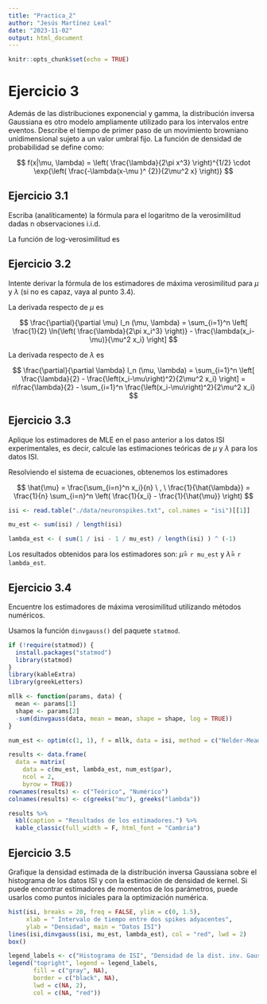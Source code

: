 ```yaml
---
title: "Practica_2"
author: "Jesús Martínez Leal"
date: "2023-11-02"
output: html_document
---
```


```r
knitr::opts_chunk$set(echo = TRUE)
```



















































































































# Ejercicio 3

Además de las distribuciones exponencial y gamma, la distribución inversa Gaussiana es otro modelo ampliamente utilizado para los intervalos entre eventos. Describe el tiempo de primer paso de un movimiento browniano unidimensional sujeto a un valor umbral fijo. La función de densidad de probabilidad se define como:

$$
f(x|\mu, \lambda) =
\left( \frac{\lambda}{2\pi x^3} \right)^{1/2} \cdot
\exp{\left( \frac{-\lambda(x-\mu )^ {2}}{2\mu^2 x} \right)}
$$

## Ejercicio 3.1

Escriba (analíticamente) la fórmula para el logaritmo de la verosimilitud dadas n observaciones i.i.d.

La función de log-verosimilitud es

\begin{align}
l_n (\mu, \lambda) =
\ln{\left[ \mathcal{L}_n (\mu, \lambda) \right]} =
\ln{\left[\prod_{i = 1}^n \mathscr{f}(x_i|\mu, \lambda) \right]} =
\sum_{i = 1}^n \ln{\left[ \mathscr{f}(x_i|\mu, \lambda) \right]} =
\sum_{i = 1}^n \ln{\left[
  \left( \frac{\lambda}{2\pi x_i^3} \right)^{1/2} \cdot
  \exp{\left( \frac{-\lambda(x_i-\mu )^ {2}}{2\mu^2 x_i} \right)} \right]} = \\
\sum_{i = 1}^n \left\{ \ln{\left[
  \left( \frac{\lambda}{2\pi x_i^3} \right)^{1/2} \right]} -
  \frac{-\lambda(x_i-\mu )^ {2}}{2\mu^2 x_i} \right\} =
\sum_{i = 1}^n \left[ \frac{1}{2} \ln{
  \left( \frac{\lambda}{2\pi x_i^3} \right)} -
  \frac{\lambda(x_i-\mu )^ {2}}{2\mu^2 x_i} \right]
\end{align}

## Ejercicio 3.2

Intente derivar la fórmula de los estimadores de máxima verosimilitud para $\mu$ y $\lambda$ (si no es capaz, vaya al punto 3.4).

La derivada respecto de $\mu$ es

$$
\frac{\partial}{\partial \mu} l_n (\mu, \lambda) =
\sum_{i=1}^n \left[
  \frac{1}{2} \ln{\left( \frac{\lambda}{2\pi x_i^3} \right)} -
  \frac{\lambda(x_i-\mu)}{\mu^2 x_i} \right]
$$

La derivada respecto de $\lambda$ es

$$
\frac{\partial}{\partial \lambda} l_n (\mu, \lambda) =
\sum_{i=1}^n \left[ \frac{\lambda}{2} -
\frac{\left(x_i-\mu\right)^2}{2\mu^2 x_i} \right] =
n\frac{\lambda}{2} - \sum_{i=1}^n \frac{\left(x_i-\mu\right)^2}{2\mu^2 x_i}
$$

## Ejercicio 3.3

Aplique los estimadores de MLE en el paso anterior a los datos ISI experimentales, es decir, calcule las estimaciones teóricas de $\mu$ y $\lambda$ para los datos ISI.

Resolviendo el sistema de ecuaciones, obtenemos los estimadores

$$
\hat{\mu} = \frac{\sum_{i=n}^n x_i}{n} \ , \
\frac{1}{\hat{\lambda}} =
  \frac{1}{n} \sum_{i=n}^n \left( \frac{1}{x_i} - \frac{1}{\hat{\mu}} \right)
$$

```r
isi <- read.table("./data/neuronspikes.txt", col.names = "isi")[[1]]

mu_est <- sum(isi) / length(isi)

lambda_est <- ( sum(1 / isi - 1 / mu_est) / length(isi) ) ^ (-1)
```

Los resultados obtenidos para los estimadores son: $\hat{\mu} =$ `r mu_est` y $\hat{\lambda} =$ `r lambda_est`.

## Ejercicio 3.4

Encuentre los estimadores de máxima verosimilitud utilizando métodos numéricos.

Usamos la función `dinvgauss()` del paquete `statmod`.

```r
if (!require(statmod)) {
  install.packages("statmod")
  library(statmod)
}
library(kableExtra)
library(greekLetters)

mllk <- function(params, data) {
  mean <- params[1]
  shape <- params[2]
  -sum(dinvgauss(data, mean = mean, shape = shape, log = TRUE))
}

num_est <- optim(c(1, 1), f = mllk, data = isi, method = c("Nelder-Mead"))

results <- data.frame(
  data = matrix(
    data = c(mu_est, lambda_est, num_est$par),
    ncol = 2,
    byrow = TRUE))
rownames(results) <- c("Teórico", "Numérico")
colnames(results) <- c(greeks("mu"), greeks("lambda"))

results %>%
  kbl(caption = "Resultados de los estimadores.") %>%
  kable_classic(full_width = F, html_font = "Cambria")
```

## Ejercicio 3.5

Grafique la densidad estimada de la distribución inversa Gaussiana sobre el histograma de los datos ISI y con la estimación de densidad de kernel. Si puede encontrar estimadores de momentos de los parámetros, puede usarlos como puntos iniciales para la optimización numérica.

```r
hist(isi, breaks = 20, freq = FALSE, ylim = c(0, 1.5),
     xlab = " Intervalo de tiempo entre dos spikes adyacentes",
     ylab = "Densidad", main = "Datos ISI")
lines(isi,dinvgauss(isi, mu_est, lambda_est), col = "red", lwd = 2)
box()

legend_labels <- c("Histograma de ISI", "Densidad de la dist. inv. Gaussiana")
legend("topright", legend = legend_labels,
       fill = c("gray", NA),
       border = c("black", NA),
       lwd = c(NA, 2),
       col = c(NA, "red"))
```